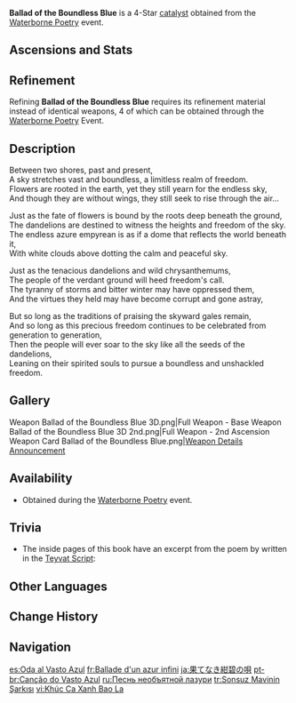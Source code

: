 {{Weapon Infobox
|title          = Bal&shy;lad of the Bound&shy;less Blue
|id             = 14426
|image          = <gallery>
Weapon Ballad of the Boundless Blue.png|Base
Weapon Ballad of the Boundless Blue 2nd.png|2nd Ascension
</gallery>
|type           = Catalyst
|quality        = 4
|obtain         = Events
|event_name     = [[Waterborne Poetry]]
|releaseDate    = 2023-10-12
|base_atk       = 44
|2nd_stat_type  = Energy Recharge
|2nd_stat       = 6.7%
|passive        = Azure Skies
|effect         = Within 6s after [[Normal Attack|Normal]] or [[Charged Attack]]s hit an opponent, Normal Attack DMG will be increased by (var1)% and Charged Attack DMG will be increased by (var2)%. Max 3 stacks. This effect can be triggered once every 0.3s.
|eff_rank1_var1 = 8
|eff_rank2_var1 = 10
|eff_rank3_var1 = 12
|eff_rank4_var1 = 14
|eff_rank5_var1 = 16
|eff_rank1_var2 = 6
|eff_rank2_var2 = 7.5
|eff_rank3_var2 = 9
|eff_rank4_var2 = 10.5
|eff_rank5_var2 = 12
|eff_att1       = Normal Attack DMG Bonus
|eff_att2       = Charged Attack DMG Bonus
}}
{{Description|An anthology of exquisite poetry. It contains quite a few poems beloved by Mondstadters, concerning the skies, dandelions, and other such topics.}}
'''Ballad of the Boundless Blue''' is a 4-Star [[catalyst]] obtained from the [[Waterborne Poetry]] event.

==Ascensions and Stats==
{{Weapon Ascensions and Stats
|ascendMat1 = Boreal Wolf's Milk Tooth
|ascendMat2 = Boreal Wolf's Cracked Tooth
|ascendMat3 = Boreal Wolf's Broken Fang
|ascendMat4 = Boreal Wolf's Nostalgia
|bossMat1   = Fragile Bone Shard
|bossMat2   = Sturdy Bone Shard
|bossMat3   = Fossilized Bone Shard
|commonMat1 = Treasure Hoarder Insignia
|commonMat2 = Silver Raven Insignia
|commonMat3 = Golden Raven Insignia
}}

==Refinement==
Refining '''Ballad of the Boundless Blue''' requires its refinement material {{Item|Dandelion Bookmark}} instead of identical weapons, 4 of which can be obtained through the [[Waterborne Poetry]] Event.

==Description==
Between two shores, past and present,<br>
A sky stretches vast and boundless, a limitless realm of freedom.<br>
Flowers are rooted in the earth, yet they still yearn for the endless sky,<br>
And though they are without wings, they still seek to rise through the air...

Just as the fate of flowers is bound by the roots deep beneath the ground,<br>
The dandelions are destined to witness the heights and freedom of the sky.<br>
The endless azure empyrean is as if a dome that reflects the world beneath it,<br>
With white clouds above dotting the calm and peaceful sky.

Just as the tenacious dandelions and wild chrysanthemums,<br>
The people of the verdant ground will heed freedom's call.<br>
The tyranny of storms and bitter winter may have oppressed them,<br>
And the virtues they held may have become corrupt and gone astray,

But so long as the traditions of praising the skyward gales remain,<br>
And so long as this precious freedom continues to be celebrated from generation to generation,<br>
Then the people will ever soar to the sky like all the seeds of the dandelions,<br>
Leaning on their spirited souls to pursue a boundless and unshackled freedom.

==Gallery==
<gallery>
Weapon Ballad of the Boundless Blue 3D.png|Full Weapon - Base
Weapon Ballad of the Boundless Blue 3D 2nd.png|Full Weapon - 2nd Ascension
Weapon Card Ballad of the Boundless Blue.png|[https://www.hoyolab.com/article/21785316 Weapon Details Announcement]
</gallery>

==Availability==
* Obtained during the [[Waterborne Poetry]] event.

==Trivia==
* The inside pages of this book have an excerpt from the poem {{fr|Le Jardin|The Garden}} by {{w|Jacques Prévert}} written in the [[Teyvat Script]]: {{fr|Des milliers et des milliers d'années ne sauraient suffire pour dire la petite seconde d'éternité où tu m'as embrassé, où je t'ai embrassée.|Thousands and thousands of years would not suffice to tell the little second of eternity where you kissed me, where I kissed you.}}

==Other Languages==
{{Other Languages
|1_en      = Ballad of the Boundless Blue
|1_zhs     = 无垠蔚蓝之歌
|1_zhs_rm  = Wúyín Wèilán zhī Gē
|1_zht     = 無垠蔚藍之歌
|1_zht_rm  = Wúyín Wèilán zhī Gē
|1_zh_tl   = 
|1_ja      = 果てなき紺碧の唄
|1_ja_rm   = Hate Naki Konpeki no Uta
|1_ja_tl   = Song of the Boundless Azure
|1_ko      = 끝없는 쪽빛의 노래
|1_ko_tl   = Song of the Endless Indigo
|1_es      = Oda al Vasto Azul
|1_es_tl   = Ode to the Vast Blue
|1_fr      = Ballade d'un azur infini
|1_fr_tl   = Ballad of a Boundless Azure
|1_ru      = Песнь необъятной лазури
|1_ru_tl   = Song of the Boundless Azure
|1_th      = Ballad of the Boundless Blue
|1_th_rm   = 
|1_th_tl   = 
|1_vi      = Khúc Ca Xanh Bao La
|1_vi_tl   = 
|1_de      = Ballade des unendlichen Blaus
|1_de_tl   = Ballad of Unending Blue
|1_id      = Ballad of the Boundless Blue
|1_pt      = Canção do Vasto Azul
|1_pt_tl   = Song of the Vast Blue
|1_tr      = Sonsuz Mavinin Şarkısı
|1_tr_tl   = Song of the Boundless Blue
|1_it      = Ballata del blu sempiterno
|1_it_tl   = Ballad of the Everlasting Blue

|2_en      = Azure Skies
|2_zhs     = 蔚蓝深空
|2_zhs_rm  = 
|2_zht     = 蔚藍深空
|2_zht_rm  = 
|2_zh_tl   = 
|2_ja      = 紺碧の空
|2_ja_rm   = Konpeki no Sora
|2_ja_tl   = Azure Skies
|2_ko      = 푸른 심공
|2_ko_tl   = Blue Deep Sky
|2_es      = Cielo añil
|2_es_tl   = Indigo Sky
|2_fr      = Cieux azuréens
|2_fr_tl   = Azure Skies
|2_ru      = Лазурные небеса
|2_ru_tl   = Azure Skies
|2_th      = Azure Skies
|2_th_rm   = 
|2_th_tl   = 
|2_vi      = Bầu Trời Trong Xanh
|2_vi_tl   = 
|2_de      = Tiefblauer Himmel
|2_de_tl   = Deep-Blue Sky
|2_id      = Azure Skies
|2_pt      = Céu Azul
|2_pt_tl   = Blue Sky
|2_tr      = Masmavi Gökyüzü
|2_tr_tl   = Azure Sky
|2_it      = Cieli azzurri
|2_it_tl   = Azure Skies
}}

==Change History==
{{Change History|4.1}}

==Navigation==
{{Weapon Navbox|Catalysts}}

[[es:Oda al Vasto Azul]]
[[fr:Ballade d'un azur infini]]
[[ja:果てなき紺碧の唄]]
[[pt-br:Canção do Vasto Azul]]
[[ru:Песнь необъятной лазури]]
[[tr:Sonsuz Mavinin Şarkısı]]
[[vi:Khúc Ca Xanh Bao La]]